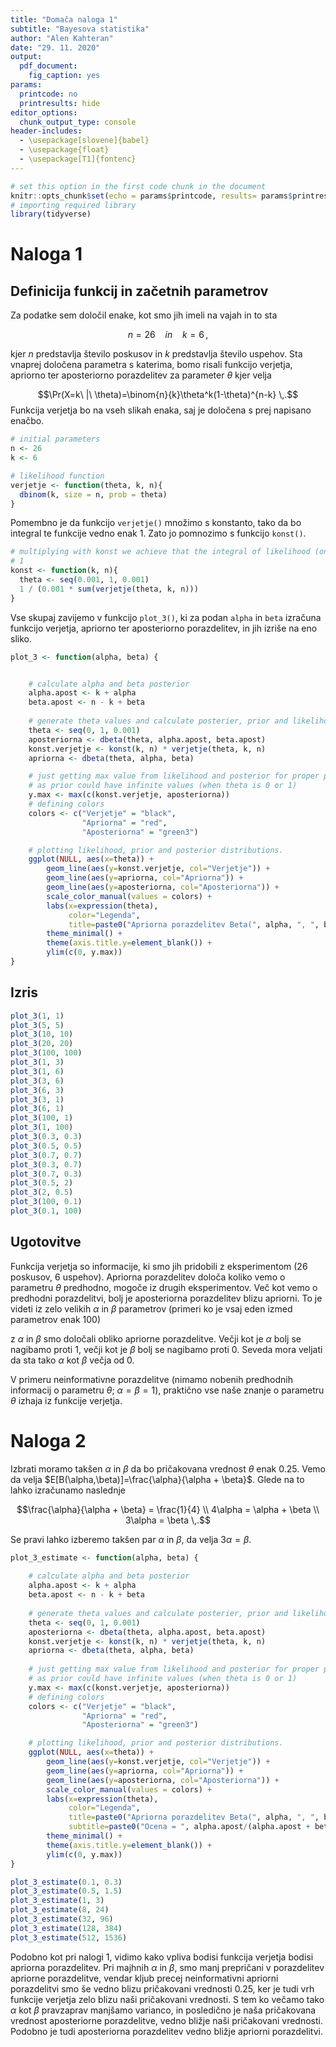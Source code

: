 ```yaml
---
title: "Domača naloga 1"
subtitle: "Bayesova statistika"
author: "Alen Kahteran"
date: "29. 11. 2020"
output:
  pdf_document:
    fig_caption: yes
params:
  printcode: no
  printresults: hide
editor_options:
  chunk_output_type: console
header-includes:
  - \usepackage[slovene]{babel}
  - \usepackage{float}
  - \usepackage[T1]{fontenc}
---
```


```r
# set this option in the first code chunk in the document
knitr::opts_chunk$set(echo = params$printcode, results= params$printresults, warning = FALSE, message = FALSE)
# importing required library
library(tidyverse)
```

# Naloga 1

## Definicija funkcij in začetnih parametrov

Za podatke sem določil enake, kot smo jih imeli na vajah in to sta

$$n = 26\ \ \ \ in\ \ \ \ k=6 \,,$$

kjer $n$ predstavlja število poskusov in $k$ predstavlja število uspehov. Sta vnaprej določena parametra s katerima, bomo risali funkcijo verjetja, apriorno ter aposteriorno porazdelitev za parameter $\theta$ kjer velja 

$$\Pr(X=k\ |\ \theta)=\binom{n}{k}\theta^k(1-\theta)^{n-k} \,.$$
Funkcija verjetja bo na vseh slikah enaka, saj je določena s prej napisano enačbo.

```r
# initial parameters
n <- 26
k <- 6

# likelihood function
verjetje <- function(theta, k, n){
  dbinom(k, size = n, prob = theta)
}
```

Pomembno je da funkcijo `verjetje()` množimo s konstanto, tako da bo integral te funkcije vedno enak $1$. Zato jo pomnozimo s funkcijo `konst()`.

```r

# multiplying with konst we achieve that the integral of likelihood (on theta) is equal to
# 1
konst <- function(k, n){
  theta <- seq(0.001, 1, 0.001)
  1 / (0.001 * sum(verjetje(theta, k, n)))
}
```

Vse skupaj zavijemo v funkcijo `plot_3()`, ki za podan `alpha` in `beta` izračuna funkcijo verjetja, apriorno ter aposteriorno porazdelitev, in jih izriše na eno sliko.


```r
plot_3 <- function(alpha, beta) {   


    # calculate alpha and beta posterior
    alpha.apost <- k + alpha
    beta.apost <- n - k + beta
    
    # generate theta values and calculate posterier, prior and likelihood
    theta <- seq(0, 1, 0.001)
    aposteriorna <- dbeta(theta, alpha.apost, beta.apost)
    konst.verjetje <- konst(k, n) * verjetje(theta, k, n)
    apriorna <- dbeta(theta, alpha, beta)

    # just getting max value from likelihood and posterior for proper plotting
    # as prior could have infinite values (when theta is 0 or 1)
    y.max <- max(c(konst.verjetje, aposteriorna))
    # defining colors
    colors <- c("Verjetje" = "black", 
                "Apriorna" = "red", 
                "Aposteriorna" = "green3")

    # plotting likelihood, prior and posterior distributions.
    ggplot(NULL, aes(x=theta)) +
        geom_line(aes(y=konst.verjetje, col="Verjetje")) +
        geom_line(aes(y=apriorna, col="Apriorna")) +
        geom_line(aes(y=aposteriorna, col="Aposteriorna")) +
        scale_color_manual(values = colors) +
        labs(x=expression(theta),
             color="Legenda",
             title=paste0("Apriorna porazdelitev Beta(", alpha, ", ", beta, ")")) +
        theme_minimal() +
        theme(axis.title.y=element_blank()) +
        ylim(c(0, y.max))
}

```
\newpage
## Izris

```r
plot_3(1, 1)
plot_3(5, 5)
plot_3(10, 10)
plot_3(20, 20)
plot_3(100, 100)
plot_3(1, 3)
plot_3(1, 6)
plot_3(3, 6)
plot_3(6, 3)
plot_3(3, 1)
plot_3(6, 1)
plot_3(100, 1)
plot_3(1, 100)
plot_3(0.3, 0.3)
plot_3(0.5, 0.5)
plot_3(0.7, 0.7)
plot_3(0.3, 0.7)
plot_3(0.7, 0.3)
plot_3(0.5, 2)
plot_3(2, 0.5)
plot_3(100, 0.1)
plot_3(0.1, 100)
```

## Ugotovitve

Funkcija verjetja so informacije, ki smo jih pridobili z eksperimentom (26 poskusov, 6 uspehov). Apriorna porazdelitev določa koliko vemo o parametru $\theta$ predhodno, mogoče iz drugih eksperimentov. Več kot vemo o predhodni porazdelitvi, bolj je aposteriorna porazdelitev blizu apriorni. To je videti iz zelo velikih $\alpha$ in $\beta$ parametrov (primeri ko je vsaj eden izmed parametrov enak 100)

z $\alpha$ in $\beta$ smo določali obliko apriorne porazdelitve. Večji kot je $\alpha$ bolj se nagibamo proti $1$, večji kot je $\beta$ bolj se nagibamo proti $0$. Seveda mora veljati da sta tako $\alpha$ kot $\beta$ večja od 0.

V primeru neinformativne porazdelitve (nimamo nobenih predhodnih informacij o parametru $\theta$; $\alpha = \beta = 1$), praktično vse naše znanje o parametru $\theta$ izhaja iz funkcije verjetja. 


# Naloga 2

Izbrati moramo takšen $\alpha$ in $\beta$ da bo pričakovana vrednost $\theta$ enak $0.25$. Vemo da velja $E[B(\alpha,\beta)]=\frac{\alpha}{\alpha + \beta}$. Glede na to lahko izračunamo naslednje

$$\frac{\alpha}{\alpha + \beta} = \frac{1}{4} \\
4\alpha = \alpha + \beta \\
3\alpha = \beta \,.$$

Se pravi lahko izberemo takšen par $\alpha$ in $\beta$, da velja $3\alpha = \beta$.

```r
plot_3_estimate <- function(alpha, beta) {
    
    # calculate alpha and beta posterior
    alpha.apost <- k + alpha
    beta.apost <- n - k + beta
    
    # generate theta values and calculate posterier, prior and likelihood
    theta <- seq(0, 1, 0.001)
    aposteriorna <- dbeta(theta, alpha.apost, beta.apost)
    konst.verjetje <- konst(k, n) * verjetje(theta, k, n)
    apriorna <- dbeta(theta, alpha, beta)
    
    # just getting max value from likelihood and posterior for proper plotting
    # as prior could have infinite values (when theta is 0 or 1)
    y.max <- max(c(konst.verjetje, aposteriorna))
    # defining colors
    colors <- c("Verjetje" = "black", 
                "Apriorna" = "red", 
                "Aposteriorna" = "green3")

    # plotting likelihood, prior and posterior distributions.
    ggplot(NULL, aes(x=theta)) +
        geom_line(aes(y=konst.verjetje, col="Verjetje")) +
        geom_line(aes(y=apriorna, col="Apriorna")) +
        geom_line(aes(y=aposteriorna, col="Aposteriorna")) +
        scale_color_manual(values = colors) +
        labs(x=expression(theta),
             color="Legenda",
             title=paste0("Apriorna porazdelitev Beta(", alpha, ", ", beta, ")"),
             subtitle=paste0("Ocena = ", alpha.apost/(alpha.apost + beta.apost))) +
        theme_minimal() +
        theme(axis.title.y=element_blank()) +
        ylim(c(0, y.max))
}

plot_3_estimate(0.1, 0.3)
plot_3_estimate(0.5, 1.5)
plot_3_estimate(1, 3)
plot_3_estimate(8, 24)
plot_3_estimate(32, 96)
plot_3_estimate(128, 384)
plot_3_estimate(512, 1536)

```

Podobno kot pri nalogi 1, vidimo kako vpliva bodisi funkcija verjetja bodisi apriorna porazdelitev. Pri majhnih $\alpha$ in $\beta$, smo manj prepričani v porazdelitev apriorne porazdelitve, vendar kljub precej neinformativni apriorni porazdelitvi smo še vedno blizu pričakovani vrednosti $0.25$, ker je tudi vrh funkcije verjetja zelo blizu naši pričakovani vrednosti. S tem ko večamo tako $\alpha$ kot $\beta$ pravzaprav manjšamo varianco, in posledično je naša pričakovana vrednost aposteriorne porazdelitve, vedno bližje naši pričakovani vrednosti. Podobno je tudi aposteriorna porazdelitev vedno bližje apriorni porazdelitvi.
